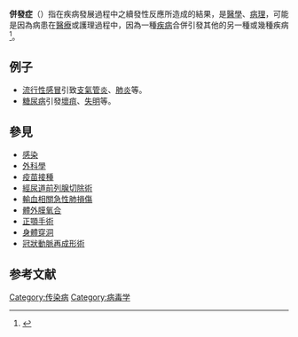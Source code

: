 {{NoteTA|G1=ME}}
{{medical}}
'''併發症'''（{{lang-en|Complication}}）指在疾病發展過程中之續發性反應所造成的結果，是[[醫學|醫學]]、[[病理|病理]]，可能是因為病患在[[醫療|醫療]]或護理過程中，因為一種[[疾病|疾病]]合併引發其他的另一種或幾種疾病<ref name='"簡"'>{{cite book|author=孫家棟|title=簡明護理病理學|year=1996|publisher=匯華圖書出版有限公司|isbn=9576406242|pages=P.7|url=http://books.google.com.tw/books/about/%E7%B0%A1%E6%98%8E%E8%AD%B7%E7%90%86%E7%97%85%E7%90%86%E5%AD%B8.html?id=bttHAAAACAAJ&redir_esc=y|access-date=2014-02-06|archive-date=2014-02-22|archive-url=https://web.archive.org/web/20140222001822/http://books.google.com.tw/books/about/%E7%B0%A1%E6%98%8E%E8%AD%B7%E7%90%86%E7%97%85%E7%90%86%E5%AD%B8.html?id=bttHAAAACAAJ&redir_esc=y|dead-url=no}}</ref>。

== 例子 ==
* [[流行性感冒|流行性感冒]]引致[[支氣管炎|支氣管炎]]、[[肺炎|肺炎]]等。
* [[糖尿病|糖尿病]]引發[[壞疽|壞疽]]、[[失明|失明]]等。

== 參見 ==
* [[感染|感染]]
* [[外科學|外科學]]
* [[疫苗接種|疫苗接種]]
* [[經尿道前列腺切除術|經尿道前列腺切除術]]
* [[輸血相關急性肺損傷|輸血相關急性肺損傷]]
* [[體外膜氧合|體外膜氧合]]
* [[正顎手術|正顎手術]]
* [[身體穿洞|身體穿洞]]
* [[冠狀動脈再成形術|冠狀動脈再成形術]]

==参考文献==
{{reflist}}

{{醫學小作品}}

[[Category:传染病|Category:传染病]]
[[Category:病毒学|Category:病毒学]]
